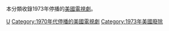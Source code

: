 本分類收錄1973年停播的[[美國|美國]][[電視劇|電視劇]]。

{{year by category
|m=1
|c=9
|d=7
|y=3
|cat=停播的美國電視劇
|sortkey=美國電視
|parent=各年停播的美國電視劇
|subcat=1973年美國電視
}}

[[Category:1973年停播的電視劇|U]]
[[Category:1970年代停播的美國電視劇|Category:1970年代停播的美國電視劇]]
[[Category:1973年美國廢除|Category:1973年美國廢除]]